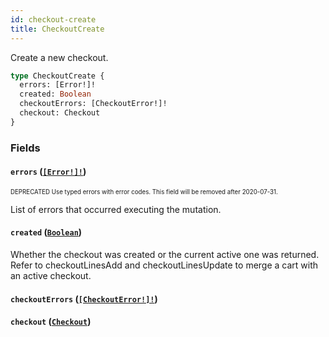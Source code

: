 ```yaml
---
id: checkout-create
title: CheckoutCreate
---
```


Create a new checkout.

```graphql
type CheckoutCreate {
  errors: [Error!]!
  created: Boolean
  checkoutErrors: [CheckoutError!]!
  checkout: Checkout
}
```

### Fields

#### `errors` ([`[Error!]!`](/api-reference/objects/error.mdx))

<sub><sup><span className="deprecatedTag">DEPRECATED</span> Use typed errors with error codes. This field will be removed after 2020-07-31.</sup></sub>

List of errors that occurred executing the mutation.

#### `created` ([`Boolean`](/api-reference/scalars/boolean.mdx))

Whether the checkout was created or the current active one was returned. Refer to checkoutLinesAdd and checkoutLinesUpdate to merge a cart with an active checkout.

#### `checkoutErrors` ([`[CheckoutError!]!`](/api-reference/objects/checkout-error.mdx))

#### `checkout` ([`Checkout`](/api-reference/objects/checkout.mdx))
